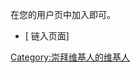 <!-- {{#ifexpr: {{PAGESINCAT:{{PAGENAME}}|R}} <= 1|{{empty category}}}} -->
{{幽默}}
{{catmore|Template:User Antigng}}
在您的用户页中加入{{tl|User Antigng}}即可。
{{User Antigng|nocategory=yes}}
{{clear}}
*[{{fullurl:Special:链入页面/Template:User Antigng|hidelinks=1&hideredirs=1}} 链入页面]

[[Category:崇拜维基人的维基人|Category:崇拜维基人的维基人]]